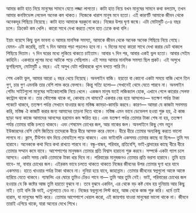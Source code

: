 আমার কাটা হাত নিয়ে মানুষের সামনে যেতে লজ্জা লাগতো। কাটা হাত নিয়ে যখন মানুষের সামনে কথা বলতাম, তখন আমার কনফিডেন্স লেভেল অনেক কম থাকত। নিজেকে খারাপ মানুষ মনে হতো। এই কারণটি আমাকে জীবন থেকে অনেকদূর পিছিয়ে নিয়েছে। 
কাটা হাত আমাকে ঘরকুনো করে। নিজের উপর ঘৃণা জন্মে। এটা মোটামুটি ৩-৪ বছর চলে। ক্রিকেট কম খেলি। কারো সাথে দেখা করতে গেলে হাত ঢেকে কথা বলি।   

ইয়াং বয়েসে কিছু ভুল ভাবনা ও আমার মানসিক সমস্যা, আমাকে জীবন থেকে অনেক অনেক পিছিয়ে নিয়ে গেছে। যেমন- এটা করেছি, তাই ৭ দিন আমার পড়া পড়লেও হবে না। ৭ দিনের মধ্যে কারো সাথে দেখা করার ডেট থাকলে পিছিয়ে দিতাম। ৭ দিন ঘরের মধ্যে লুকিয়ে থাকতে চাইতাম। আবার ৭ দিন পর, আবার একই ভুল হতো। আবার সেইম কাহিনি। একবারে লুপের মধ্যে আটকে পড়ে গেছিলাম। এই সময় আমার মানসিক সমস্যা ছিল প্রকট। এই অসুখে ভুগছিলাম, মোটামুটি ২ বছর। এই অসুখ যেটা পরিবারকে খুলে বলতে পারি নি। 

শেষ একটা ভুল, আমার আরো ২ বছর খেয়ে নিয়েছে। অনলাইন বাজি। 
হয়তো বা কোনো একটা সময়ে বাজি খেলে তিন গুণ, চার গুণ এমনকি তার বেশি লাভ করে ফেলবে। কিন্তু সত্যি হলো— সেখানেই থেমে যেতে পারবে না।
অনলাইন গেমিং সাইটগুলো মানুষের সাইকোলোজি নিয়ে খেলে। একজন মানুষ যতই লজিক্যাল হোক, এখানে গেলে কারোর সেলফ কন্ট্রোল থাকে না। তার স্টোপেজ থাকে না, কোথায় সে থামবে? একবার বের হয়ে আসলেও—  যতক্ষণ পর্যন্ত টাকা পকেটে থাকবে, ততক্ষণ পর্যন্ত সেখানে যাওয়ার জন্য মস্তিষ্ক কামড়া-কামড়ি করবে। কারণ— আমরা যে কাজটা সবসময় করি, মস্তিষ্ক ঐ কাজটি করার জন্য আমাদের তাড়না দিতে থাকে। মস্তিষ্ক এমন ভাবে ডেভেলপ হওয়া শুরু হয়, ঐ কাজ ছাড়া অন্য কাজে আমাদের আনন্দের হরমোন কম ক্ষরিত হয়। এবং যতক্ষণ পর্যন্ত তোমার টাকা শেষ না হয়, ততক্ষণ পর্যন্ত তোমার বাজি চলতে থাকবে। এবং শেষমেস চোখের জল, আর নাকের জল।
অনলাইনে কিছু গেম নতুন ইউজারদের বেশি বেশি জিতিয়ে তাদেরকে ধীরে ধীরে আসক্ত করে ফেলে। ধীরে ধীরে তোমার অন্যকিছু করতে ভালো লাগবে না। ক্লাস, টিউশন বাদ দিয়ে মোবাইলে পড়ে থাকবে। এবং ফাইনালি একসময় তোমার কাছে যা ছিল—  তুমি সব হারাবে।
অনেককে কথা দিয়ে কথা রাখতে পারবে না। বন্ধু-বান্ধব, পরিবার, প্রতিবেশি, ভাই-ব্রাদারের কাছে ধীরে ধীরে তোমার সম্মান কমে যাবে। আশেপাশের মানুষজন তোমার প্রতি বিশ্বাস হারানো শুরু করবে। সম্পর্কে একটা গ্যাপ চলে আসবে। একটা সময় কেউ তোমাকে টাকা ধার দিবে না। পরিবারের মানুষজনও তোমার প্রতি ভরসা হারাবে। তুমি হয়ে যাবে- মা, বাবার চোখের জল। এইরকম ভাবে চলতে থাকতে থাকতে নিজের জীবনের উপর তোমার ঘৃণা ধরে যাবে একসময়। হাতে খাওয়ার পর্যন্ত টাকা থাকবে না। দুনিয়া হয়ে যাবে, জাহান্নাম।
তোমার জীবনের স্বপ্নগুলো আস্তে আস্তে হারিয়ে যেতে থাকবে। গ্যাম্বলিং এর ঘোরে তুমিও টেরও পাবে না— তুমি আর তুমি নেই।
ভাই, পরিবারের চোখের জল হওয়ার যে কি কষ্টের আজ তুমি হয়তো বুঝবে না। তবে বুঝবে একদিন, এর থেকে বড় কষ্ট বোধ হয় দুনিয়ায় আর কিছু নাই। তাই বলি কি ভাই, এগুলোতে যেও না। নিজের স্বপ্নগুলো লিস্ট করে, আজ থেকে কাজ শুরু করি।
ধর্মে তাই হারাম, যা মানুষের ক্ষতি করে। তোমার আশেপাশে খেয়াল করো, এই জায়গায় যাওয়া মানুষেরা ভালো থাকে না। জীবনে তারাই এগিয়ে থাকে, যারা অন্যের দেখে শিখে।

